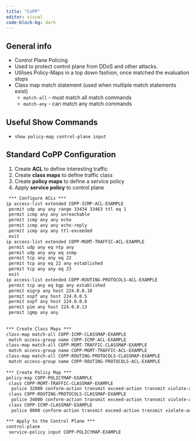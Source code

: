 ```yaml
---
title: "CoPP"
editor: visual
code-block-bg: dark
---
```


## General info

-   Control Plane Policing
-   Used to protect control plane from DDoS and other attacks.
-   Utilises Policy-Maps in a top down fashion, once matched the evaluation stops
-   Class map match statement (used when multiple match statements exist)
    -   `match-all` - must match all match commands
    -   `match-any` - can match any match commands

## Useful Show Commands

-   `show policy-map control-plane input`

## Standard CoPP Configuration

1.   Create **ACL** to define interesting traffic
2.   Create **class maps** to define traffic class
3.  Create **policy maps** to define a service policy
4.  Apply **service policy** to control plane

``` default
 *** Configure ACLs ***
ip access-list extended COPP-ICMP-ACL-EXAMPLE
 permit udp any any range 33434 33463 ttl eq 1
 permit icmp any any unreachable
 permit icmp any any echo
 permit icmp any any echo-reply
 permit icmp any any ttl-exceeded
 exit
ip access-list extended COPP-MGMT-TRAFFIC-ACL-EXAMPLE
 permit udp any eq ntp any
 permit udp any any eq snmp
 permit tcp any any eq 22
 permit tcp any eq 22 any established
 permit tcp any any eq 23
 exit
ip access-list extended COPP-ROUTING-PROTOCOLS-ACL-EXAMPLE
 permit tcp any eq bgp any established
 permit eigrp any host 224.0.0.10
 permit ospf any host 224.0.0.5
 permit ospf any host 224.0.0.6
 permit pim any host 224.0.0.13
 permit igmp any any
 
 
*** Create Class Maps ***
class-map match-all COPP-ICMP-CLASSMAP-EXAMPLE                           -  Class Map Name is case sensitive!
 match access-group name COPP-ICMP-ACL-EXAMPLE
class-map match-all COPP-MGMT-TRAFFIC-CLASSMAP-EXAMPLE
 match access-group name COPP-MGMT-TRAFFIC-ACL-EXAMPLE
class-map match-all COPP-ROUTING-PROTOCOLS-CLASSMAP-EXAMPLE
 match access-group name COPP-ROUTING-PROTOCOLS-ACL-EXAMPLE
 
*** Create Policy Map ***
policy-map COPP-POLICYMAP-EXAMPLE
 class COPP-MGMT-TRAFFIC-CLASSMAP-EXAMPLE
  police 32000 conform-action transmit exceed-action transmit violate-action transmit
 class COPP-ROUTING-PROTOCOLS-CLASSMAP-EXAMPLE
  police 34000 conform-action transmit exceed-action transmit violate-action transmit
 class COPP-ICMP-CLASSMAP-EXAMPLE
  police 8000 conform-action transmit exceed-action transmit violate-action drop

*** Apply to the Control Plane ***
control-plane
 service-policy input COPP-POLICYMAP-EXAMPLE
```
